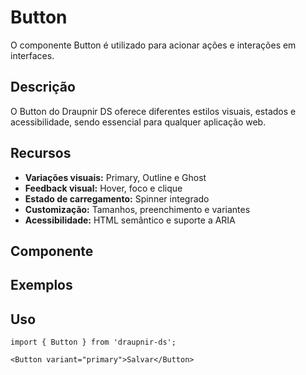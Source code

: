 
<Meta of={ButtonStories} component={Button}/>

# Button

O componente Button é utilizado para acionar ações e interações em interfaces.

## Descrição
O Button do Draupnir DS oferece diferentes estilos visuais, estados e acessibilidade, sendo essencial para qualquer aplicação web.

## Recursos
- **Variações visuais:** Primary, Outline e Ghost
- **Feedback visual:** Hover, foco e clique
- **Estado de carregamento:** Spinner integrado
- **Customização:** Tamanhos, preenchimento e variantes
- **Acessibilidade:** HTML semântico e suporte a ARIA

## Componente
<Primary />
<Controls />

## Exemplos
<Canvas>
  <Story of={ButtonStories.Primary} />
  <Story of={ButtonStories.Outline} />
  <Story of={ButtonStories.Ghost} />
  <Story of={ButtonStories.Loading} />
</Canvas>

## Uso

```tsx
import { Button } from 'draupnir-ds';

<Button variant="primary">Salvar</Button>
```